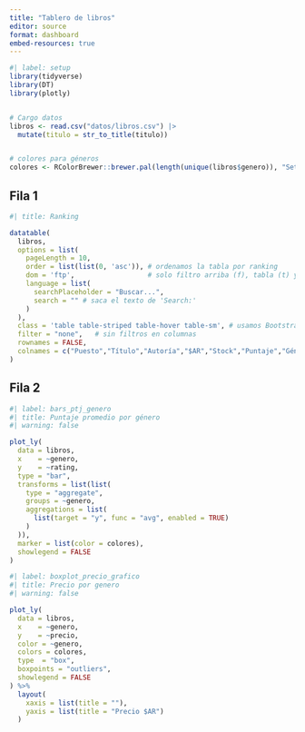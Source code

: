 ```yaml
---
title: "Tablero de libros"
editor: source
format: dashboard
embed-resources: true
---
```

```r
#| label: setup
library(tidyverse)
library(DT)
library(plotly)


# Cargo datos
libros <- read.csv("datos/libros.csv") |> 
  mutate(titulo = str_to_title(titulo))


# colores para géneros
colores <- RColorBrewer::brewer.pal(length(unique(libros$genero)), "Set3")
```


## Fila 1 
```r
#| title: Ranking

datatable(
  libros,
  options = list(
    pageLength = 10,
    order = list(list(0, 'asc')), # ordenamos la tabla por ranking
    dom = 'ftp',                  # solo filtro arriba (f), tabla (t) y paginación (p)
    language = list(
      searchPlaceholder = "Buscar...",
      search = "" # saca el texto de 'Search:'
    )
  ),
  class = 'table table-striped table-hover table-sm', # usamos Bootstrap 
  filter = "none",   # sin filtros en columnas
  rownames = FALSE,
  colnames = c("Puesto","Título","Autoría","$AR","Stock","Puntaje","Género","Pág.","Ebook")
)
```

## Fila 2 {.tabset}
```r
#| label: bars_ptj_genero
#| title: Puntaje promedio por género
#| warning: false

plot_ly(
  data = libros,
  x    = ~genero,
  y    = ~rating,
  type = "bar",
  transforms = list(list(
    type = "aggregate",
    groups = ~genero,
    aggregations = list(
      list(target = "y", func = "avg", enabled = TRUE)
    )
  )),
  marker = list(color = colores),
  showlegend = FALSE
)
```


```r
#| label: boxplot_precio_grafico
#| title: Precio por genero
#| warning: false

plot_ly(
  data = libros,
  x    = ~genero,
  y    = ~precio,
  color = ~genero,
  colors = colores,
  type  = "box",
  boxpoints = "outliers",
  showlegend = FALSE
) %>%
  layout(
    xaxis = list(title = ""),
    yaxis = list(title = "Precio $AR")
  )

```
